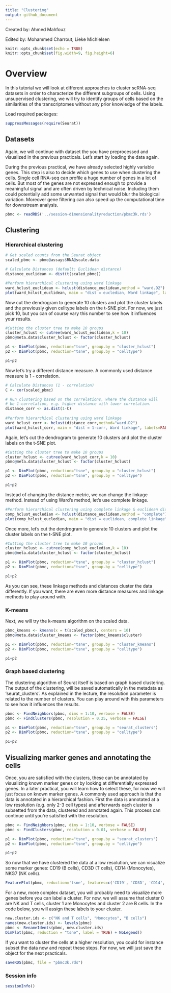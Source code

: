 ```yaml
---
title: "Clustering"
output: github_document
---
```


Created by: Ahmed Mahfouz

Edited by: Mohammed Charrout, Lieke Michielsen

```r
knitr::opts_chunk$set(echo = TRUE)
knitr::opts_chunk$set(fig.width=9, fig.height=6) 
```

# Overview

In this tutorial we will look at different approaches to cluster scRNA-seq datasets in order to characterize the different subgroups of cells. Using unsupervised clustering, we will try to identify groups of cells based on the similarities of the transcriptomes without any prior knowledge of the labels.

Load required packages:

```r
suppressMessages(require(Seurat))
```

## Datasets

Again, we will continue with dataset the you have preprocessed and visualized in the previous practicals. Let's start by loading the data again.

During the previous practical, we have already selected highly variable genes. This step is also to decide which genes to use when clustering the cells. Single cell RNA-seq can profile a huge number of genes in a lot of cells. But most of the genes are not expressed enough to provide a meaningful signal and are often driven by technical noise. Including them could potentially add some unwanted signal that would blur the biological variation. Moreover gene filtering can also speed up the computational time for downstream analysis.


```r
pbmc <- readRDS('../session-dimensionalityreduction/pbmc3k.rds')
```

## Clustering

### Hierarchical clustering

```r
# Get scaled counts from the Seurat object
scaled_pbmc <- pbmc@assays$RNA@scale.data

# Calculate Distances (default: Euclidean distance)
distance_euclidean <- dist(t(scaled_pbmc))

#Perform hierarchical clustering using ward linkage
ward_hclust_euclidean <- hclust(distance_euclidean,method = "ward.D2")
plot(ward_hclust_euclidean, main = "dist = eucledian, Ward linkage", labels=FALSE)
```

Now cut the dendrogram to generate 10 clusters and plot the cluster labels and the previously given celltype labels on the t-SNE plot. For now, we just pick 10, but you can of course vary this number to see how it influences your results.

```r
#Cutting the cluster tree to make 10 groups
cluster_hclust <- cutree(ward_hclust_euclidean,k = 10)
pbmc@meta.data$cluster_hclust <- factor(cluster_hclust)

p1 <- DimPlot(pbmc, reduction="tsne", group.by = "cluster_hclust")
p2 <- DimPlot(pbmc, reduction="tsne", group.by = "celltype")

p1+p2
```


Now let's try a different distance measure. A commonly used distance measure is 1 - correlation.

```r
# Calculate Distances (1 - correlation)
C <- cor(scaled_pbmc)

# Run clustering based on the correlations, where the distance will 
# be 1-correlation, e.g. higher distance with lower correlation.
distance_corr <- as.dist(1-C) 
    
#Perform hierarchical clustering using ward linkage
ward_hclust_corr <- hclust(distance_corr,method="ward.D2")
plot(ward_hclust_corr, main = "dist = 1-corr, Ward linkage", labels=FALSE)
```

Again, let's cut the dendrogram to generate 10 clusters and plot the cluster labels on the t-SNE plot.

```r
#Cutting the cluster tree to make 10 groups
cluster_hclust <- cutree(ward_hclust_corr,k = 10)
pbmc@meta.data$cluster_hclust <- factor(cluster_hclust)

p1 <- DimPlot(pbmc, reduction="tsne", group.by = "cluster_hclust")
p2 <- DimPlot(pbmc, reduction="tsne", group.by = "celltype")

p1+p2
```

Instead of changing the distance metric, we can change the linkage method. Instead of using Ward's method, let's use complete linkage.

```r

#Perform hierarchical clustering using complete linkage & euclidean distance
comp_hclust_eucledian <- hclust(distance_euclidean,method = "complete")
plot(comp_hclust_eucledian, main = "dist = euclidean, complete linkage", labels=FALSE)
```

Once more, let's cut the dendrogram to generate 10 clusters and plot the cluster labels on the t-SNE plot.

```r
#Cutting the cluster tree to make 10 groups
cluster_hclust <- cutree(comp_hclust_eucledian,k = 10)
pbmc@meta.data$cluster_hclust <- factor(cluster_hclust)

p1 <- DimPlot(pbmc, reduction="tsne", group.by = "cluster_hclust")
p2 <- DimPlot(pbmc, reduction="tsne", group.by = "celltype")

p1+p2
```
As you can see, these linkage methods and distances cluster the data differently. If you want, there are even more distance measures and linkage methods to play around with. 


### K-means
Next, we will try the k-means algorithm on the scaled data.


```r
pbmc_kmeans <- kmeans(x = t(scaled_pbmc), centers = 10)
pbmc@meta.data$cluster_kmeans <- factor(pbmc_kmeans$cluster)

p1 <- DimPlot(pbmc, reduction="tsne", group.by = "cluster_kmeans")
p2 <- DimPlot(pbmc, reduction="tsne", group.by = "celltype")

p1+p2


```


### Graph based clustering

The clustering algorithm of Seurat itself is based on graph based clustering. The output of the clustering, will be saved automatically in the metadata as 'seurat_clusters'. As explained in the lecture, the resolution parameter is related to the number of clusters. You can play around with this parameters to see how it influences the results.

```r
pbmc <- FindNeighbors(pbmc, dims = 1:10, verbose = FALSE)
pbmc <- FindClusters(pbmc, resolution = 0.25, verbose = FALSE)

p1 <- DimPlot(pbmc, reduction="tsne", group.by = "seurat_clusters")
p2 <- DimPlot(pbmc, reduction="tsne", group.by = "celltype")

p1+p2

```


## Visualizing marker genes and annotating the cells
Once, you are satisfied with the clusters, these can be annotated by visualizing known marker genes or by looking at differentially expressed genes. In a later practical, you will learn how to select these, for now we will just focus on known marker genes. A commonly used approach is that the data is annotated in a hierarchical fashion. First the data is annotated at a low resolution (e.g. only 2-3 cell types) and afterwards each cluster is subsetted from the data, clustered and annotated again. This process can continue until you're satisfied with the resolution.

```r
pbmc <- FindNeighbors(pbmc, dims = 1:10, verbose = FALSE)
pbmc <- FindClusters(pbmc, resolution = 0.01, verbose = FALSE)

p1 <- DimPlot(pbmc, reduction="tsne", group.by = "seurat_clusters")
p2 <- DimPlot(pbmc, reduction="tsne", group.by = "celltype")

p1+p2

```

So now that we have clustered the data at a low resolution, we can visualize some marker genes: CD19 (B cells), CD3D (T cells), CD14 (Monocytes), NKG7 (NK cells).

```r

FeaturePlot(pbmc, reduction='tsne', features=c('CD19', 'CD3D', 'CD14', 'NKG7'))

```

For a new, more complex dataset, you will probably need to visualize more genes before you can label a cluster. For now, we will assume that cluster 0 are NK and T cells, cluster 1 are Monocytes and cluster 2 are B cells. In  the code below, you will assign these labels to your cluster.

```r
new.cluster.ids <- c("NK and T cells", "Monocytes", "B cells")
names(new.cluster.ids) <- levels(pbmc)
pbmc <- RenameIdents(pbmc, new.cluster.ids)
DimPlot(pbmc, reduction = "tsne", label = TRUE) + NoLegend()
```

If you want to cluster the cells at a higher resolution, you could for instance subset the data now and repeat these steps. For now, we will just save the object for the next practicals.

```r
saveRDS(pbmc, file = "pbmc3k.rds")
```



### Session info

```r
sessionInfo()
```





